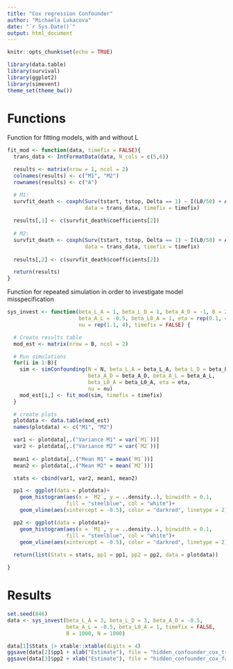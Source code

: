 ```yaml
---
title: "Cox regression Confounder"
author: "Michaela Lukacova"
date: "`r Sys.Date()`"
output: html_document
---
```


```r
knitr::opts_chunk$set(echo = TRUE)
```

```r
library(data.table)
library(survival)
library(ggplot2)
library(simevent)
theme_set(theme_bw())
```

# Functions

Function for fitting models, with and without L

```r
fit_mod <- function(data, timefix = FALSE){
  trans_data <- IntFormatData(data, N_cols = c(5,6))

  results <- matrix(nrow = 1, ncol = 2)
  colnames(results) <- c("M1", "M2")
  rownames(results) <- c("A")

  # M1:
  survfit_death <- coxph(Surv(tstart, tstop, Delta == 1) ~ I(L0/50) + A,
                         data = trans_data, timefix = timefix)
  
  results[,1] <- c(survfit_death$coefficients[2])
  
  # M2:
  survfit_death <- coxph(Surv(tstart, tstop, Delta == 1) ~ I(L0/50) + A + L,
                         data = trans_data, timefix = timefix)
  
  results[,2] <- c(survfit_death$coefficients[2])

  return(results)
}
```

Function for repeated simulation in order to investigate model misspecification

```r
sys_invest <- function(beta_L_A = 1, beta_L_D = 1, beta_A_D = -1, B = 200, N = 500, 
                       beta_A_L = -0.5, beta_L0_A = 1, eta = rep(0.1, 4), 
                       nu = rep(1.1, 4), timefix = FALSE) {

  # Create results table
  mod_est <- matrix(nrow = B, ncol = 2)

  # Run simulations
  for(i in 1:B){
    sim <- simConfounding(N = N, beta_L_A = beta_L_A, beta_L_D = beta_L_D, 
                          beta_A_D = beta_A_D, beta_A_L = beta_A_L, 
                          beta_L0_A = beta_L0_A, eta = eta,
                          nu = nu)
    mod_est[i,] <- fit_mod(sim, timefix = timefix)
  }

  # create plots
  plotdata <- data.table(mod_est)
  names(plotdata) <- c("M1", "M2")

  var1 <- plotdata[,.("Variance M1" = var(`M1`))]
  var2 <- plotdata[,.("Variance M2" = var(`M2`))]
  
  mean1 <- plotdata[,.("Mean M1" = mean(`M1`))]
  mean2 <- plotdata[,.("Mean M2" = mean(`M2`))]

  stats <- cbind(var1, var2, mean1, mean2)

  pp1 <- ggplot(data = plotdata)+
    geom_histogram(aes(x = `M2`, y = ..density..), binwidth = 0.1,
                   fill = "steelblue", col = "white")+
    geom_vline(aes(xintercept = -0.5), color = "darkred", linetype = 2)

  pp2 <- ggplot(data = plotdata)+
    geom_histogram(aes(x = `M1`, y = ..density..), binwidth = 0.1,
                   fill = "steelblue", col = "white")+
    geom_vline(aes(xintercept = -0.5), color = "darkred", linetype = 2)
  
  return(list(Stats = stats, pp1 = pp1, pp2 = pp2, data = plotdata))

}
```


# Results

```r
set.seed(846)
data <- sys_invest(beta_L_A = 3, beta_L_D = 3, beta_A_D = -0.5, 
                   beta_A_L = -0.5, beta_L0_A = 1, timefix = FALSE,
                   B = 1000, N = 1000)

data[1]$Stats |> xtable::xtable(digits = 4)
ggsave(data[2]$pp1 + xlab("Estimate"), file = "hidden_confounder_cox_true.pdf")
ggsave(data[3]$pp2 + xlab("Estimate"), file = "hidden_confounder_cox_false.pdf")
```

